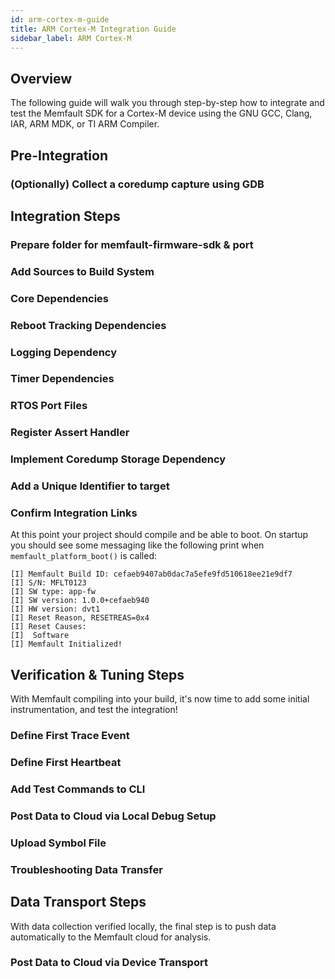 ```yaml
---
id: arm-cortex-m-guide
title: ARM Cortex-M Integration Guide
sidebar_label: ARM Cortex-M
---
```



## Overview

The following guide will walk you through step-by-step how to integrate and test
the Memfault SDK for a Cortex-M device using the GNU GCC, Clang, IAR, ARM MDK,
or TI ARM Compiler.

<FwSdkFeatures />

## Pre-Integration

### (Optionally) Collect a coredump capture using GDB

<TryFlow />

## Integration Steps

### Prepare folder for memfault-firmware-sdk & port

<CloneSdk />

### Add Sources to Build System

<AddSources />

### Core Dependencies

<CorePlatformDependencies />

### Reboot Tracking Dependencies

<RebootTrackingDependency />

### Logging Dependency

<LoggingDependency />

### Timer Dependencies

<MetricTimerDependency />

### RTOS Port Files

<RtosPorts />

### Register Assert Handler

<RegisterAssert />

### Implement Coredump Storage Dependency

<CoredumpDependency />

### Add a Unique Identifier to target

<AddBuildId />

### Confirm Integration Links

At this point your project should compile and be able to boot. On startup you
should see some messaging like the following print when
`memfault_platform_boot()` is called:

```
[I] Memfault Build ID: cefaeb9407ab0dac7a5efe9fd510618ee21e9df7
[I] S/N: MFLT0123
[I] SW type: app-fw
[I] SW version: 1.0.0+cefaeb940
[I] HW version: dvt1
[I] Reset Reason, RESETREAS=0x4
[I] Reset Causes:
[I]  Software
[I] Memfault Initialized!
```

## Verification & Tuning Steps

With Memfault compiling into your build, it's now time to add some initial
instrumentation, and test the integration!

### Define First Trace Event

<DefineFirstTraceEvent />

### Define First Heartbeat

<DefineFirstHeartbeat />

### Add Test Commands to CLI

<AddCliTestCommands />

### Post Data to Cloud via Local Debug Setup

<PostChunksLocally />

### Upload Symbol File

<UploadSymbolFile />

### Troubleshooting Data Transfer

<DataTransferTroubleshooting />

## Data Transport Steps

With data collection verified locally, the final step is to push data
automatically to the Memfault cloud for analysis.

### Post Data to Cloud via Device Transport

<PublishDataToCloud />
